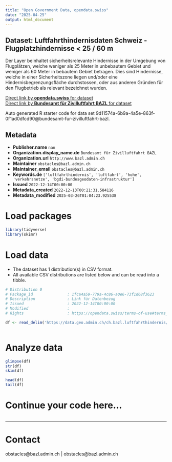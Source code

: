 ```yaml
---
title: "Open Government Data, opendata.swiss"
date: "2025-04-25"
output: html_document
---
```


## Dataset: Luftfahrthindernisdaten Schweiz - Flugplatzhindernisse < 25 / 60 m

Der Layer beinhaltet sicherheitsrelevante Hindernisse in der Umgebung von Flugplätzen, welche weniger als 25 Meter in unbebautem Gebiet und weniger als 60 Meter in bebautem Gebiet betragen. Dies sind Hindernisse, welche in einer Sicherheitszone liegen und/oder eine Hindernisbegrenzungsfläche durchstossen, oder aus anderen Gründen für den Flugbetrieb als relevant bezeichnet wurden.

[Direct link by **opendata.swiss** for dataset](https://opendata.swiss/de/dataset/luftfahrthindernisdaten-schweiz-flugplatzhindernisse-25-60-m)<br>
[Direct link by **Bundesamt für Zivilluftfahrt BAZL** for dataset](https://www.bazl.admin.ch/bazl/de/home/infrastruktur/luftfahrthindernisse/luftfahrtinformationen/digitale-luftfahrthinderniskarten.html)

Auto generated R starter code for data set 9d11574a-6b9a-4a5e-863f-0f1ad0dfcd90@bundesamt-fur-zivilluftfahrt-bazl.

## Metadata

- **Publisher.name** `nan`
- **Organization.display_name.de** `Bundesamt für Zivilluftfahrt BAZL`
- **Organization.url** `http://www.bazl.admin.ch`
- **Maintainer** `obstacles@bazl.admin.ch`
- **Maintainer_email** `obstacles@bazl.admin.ch`
- **Keywords.de** `['luftfahrthindernis', 'luftfahrt', 'hohe', 'verkehrsnetze', 'bgdi-bundesgeodaten-infrastruktur']`
- **Issued** `2022-12-14T00:00:00`
- **Metadata_created** `2022-12-13T00:21:31.584116`
- **Metadata_modified** `2025-03-26T01:04:23.925538`


# Load packages

```r

library(tidyverse)
library(skimr)

```

# Load data

-   The dataset has 1 distribution(s) in CSV format.
-   All available CSV distributions are listed below and can be read into a tibble.

```r

# Distribution 0
# Package_id               : 1fca4a59-779a-4c86-a0e6-73f1d68f3623
# Description              : Link für Datenbezug
# Issued                   : 2022-12-14T00:00:00
# Modified                 : 
# Rights                   : https://opendata.swiss/terms-of-use#terms_by

df <- read_delim('https://data.geo.admin.ch/ch.bazl.luftfahrthindernis/luftfahrthindernis/luftfahrthindernis_4326.csv.zip')



```

# Analyze data

```r

glimpse(df)
str(df)
skim(df)

head(df)
tail(df)

```

# Continue your code here...

```r

```

------------------------------------------------------------------------

# Contact

obstacles@bazl.admin.ch | obstacles@bazl.admin.ch
